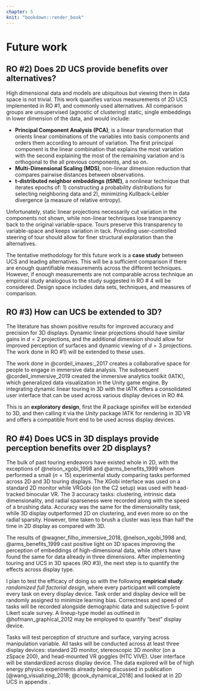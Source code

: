 ```yaml
---
chapter: 5
knit: "bookdown::render_book"
---
```


# Future work {#ch:future_work}

## RO #2) Does 2D UCS provide benefits over alternatives?

High dimensional data and models are ubiquitous but viewing them in data space is not trivial. This work quanifies various measurements of 2D UCS implemented in RO #1, and commonly used alternatives. All comparison groups are unsupervised (agnostic of clustering) static, single embeddings in lower dimension of the data, and would include:

- **Principal Component Analysis (PCA)**, is a linear transformation that orients linear combinations of the variables into basis components and orders them according to amount of variation. The first principal component is the linear combination that explains the most variation with the second explaining the most of the remaining variation and is orthogonal to the all previous components, and so on. 
- **Multi-Dimensional Scaling (MDS)**, non-linear dimension reduction that compares pairwise distances between observations.
- **t-distributed neighbor embeddings (tSNE)**, a nonlinear technique that iterates epochs of: 1) constructing a probability distributions for selecting neighboring data and 2), minimizing Kullback-Leibler divergence (a measure of relative entropy).

Unfortunately, static linear projections necessarily cut variation in the components not shown, while non-linear techniques lose transparency back to the original variable-space. Tours preserve this transparency to variable-space and keeps variation in tack. Providing user-controlled steering of tour should allow for finer structural exploration than the alternatives.

The tentative methodology for this future work is a **case study** between UCS and leading alternatives. This will be a sufficient comparison if there are enough quantifiable measurements across the different techniques. However, if enough measurements are not comparable across technique an empirical study analogous to the study suggested in RO # 4 will be considered. Design space includes data sets, techniques, and measures of comparison.

## RO #3) How can UCS be extended to 3D?

The literature has shown positive results for improved accuracy and precision for 3D displays. Dynamic linear projections should have similar gains in $d=2$ projections, and the additional dimension should allow for improved perception of surfaces and dynamic viewing of $d=3$ projections. The work done in RO #1) will be extended to these uses.

The work done in @cordeil_imaxes:_2017 creates a collaborative space for people to engage in immersive data analysis. The subsequent @cordeil_immersive_2019 created the immersive analytics toolkit (IATK), which generalized data visualization in the Unity game engine. By integrating dynamic linear touring in  3D with the IATK offers a consolidated user interface that can be used across various display devices in RO #4.

This is an **exploratory design**, first the *R* package spinifex will be extended to 3D, and then calling it via the *Unity* package IATK for rendering in 3D VR and offers a compatible front end to be used across display devices.

## RO #4) Does UCS in 3D displays provide perception benefits over 2D displays? {#UCS_3dvs2d}

The bulk of past touring endeavors have existed whole in 2D, with the exceptions of @nelson_xgobi_1998 and @arms_benefits_1999 whom performed a small ($n=15$) experimental study comparing tasks performed across 2D and 3D touring displays. The XGobi interface was used on a standard 2D monitor while VRGobi (on the C2 setup) was used with head-tracked binocular VR. The 3 accuracy tasks: clustering, intrinsic data dimensionality, and radial sparseness were recorded along with the speed of a brushing data. Accuracy was the same for the dimensionality task, while 3D display outperformed 2D on clustering, and even more so on the radial sparsity. However, time taken to brush a cluster was less than half the time in 2D display as compared with 3D. 

The results of @wagner_filho_immersive_2018, @nelson_xgobi_1998 and, @arms_benefits_1999 cast positive light on 3D spaces improving the perception of embeddings of high-dimensional data, while others have found the same for data already in three dimensions. After implementing touring and UCS in 3D spaces (RO #3), the next step is to quantify the effects across display type.

I plan to test the efficacy of doing so with the following **empirical study**: *randomized full factorial design*, where every participant will complete every task on every display device. Task order and display device will be randomly assigned to minimize learning bias. Correctness and speed of tasks will be recorded alongside demographic data and subjective 5-point Likert scale survey. A lineup-type model as outlined in @hofmann_graphical_2012 may be employed to quantify "best" display device.

Tasks will test perception of structure and surface, varying across manipulation variable. All tasks will be conducted across at least three display devices: standard 2D monitor, stereoscopic 3D monitor (on a zSpace 200), and head-mounted VR goggles (HTC VIVE). User interface will be standardized across display device. The data explored will be of high energy physics experiments already being discussed in publication [@wang_visualizing_2018; @cook_dynamical_2018] and looked at in 2D UCS in appendix \ref{ch:spinifex_paper}.

